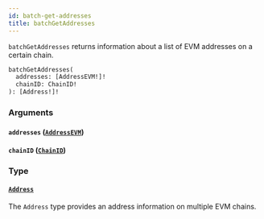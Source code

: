```yaml
---
id: batch-get-addresses
title: batchGetAddresses
---
```



`batchGetAddresses` returns information about a list of EVM addresses on a certain chain.

```graphql
batchGetAddresses(
  addresses: [AddressEVM!]!
  chainID: ChainID!
): [Address!]!
```


### Arguments

#### `addresses` ([`AddressEVM`](/reference/scalars/address-evm))




#### `chainID` ([`ChainID`](/reference/scalars/chain-id))




### Type

#### [`Address`](/reference/objects/address) 

The `Address` type provides an address information on multiple EVM chains.




